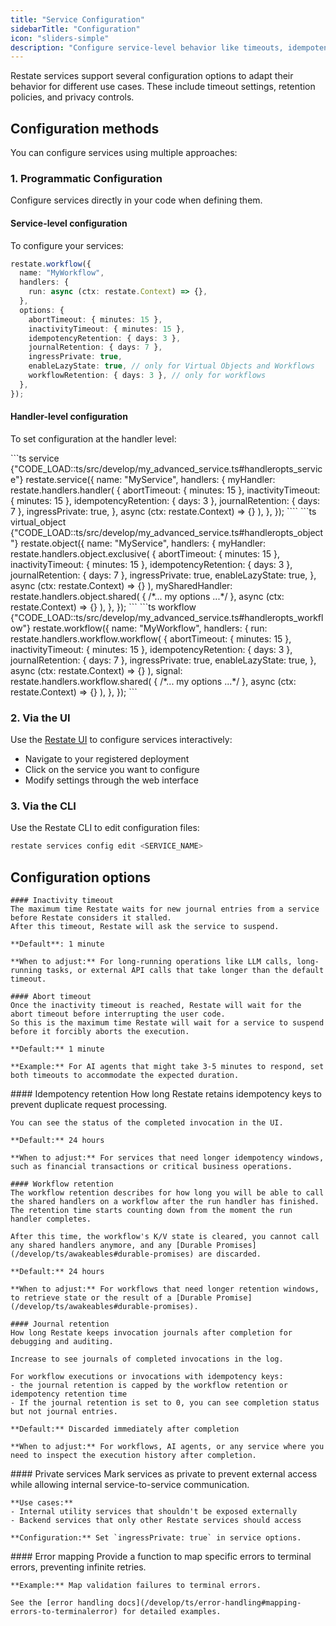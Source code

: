 ```yaml
---
title: "Service Configuration"
sidebarTitle: "Configuration"
icon: "sliders-simple"
description: "Configure service-level behavior like timeouts, idempotency retention, and privacy."
---
```


Restate services support several configuration options to adapt their behavior for different use cases. These include timeout settings, retention policies, and privacy controls.

## Configuration methods

You can configure services using multiple approaches:

### 1. **Programmatic Configuration**
Configure services directly in your code when defining them.

#### Service-level configuration

To configure your services:

```ts {"CODE_LOAD::ts/src/develop/my_advanced_service.ts#options"} 
restate.workflow({
  name: "MyWorkflow",
  handlers: {
    run: async (ctx: restate.Context) => {},
  },
  options: {
    abortTimeout: { minutes: 15 },
    inactivityTimeout: { minutes: 15 },
    idempotencyRetention: { days: 3 },
    journalRetention: { days: 7 },
    ingressPrivate: true,
    enableLazyState: true, // only for Virtual Objects and Workflows
    workflowRetention: { days: 3 }, // only for workflows
  },
});
```

#### Handler-level configuration

To set configuration at the handler level:

<CodeGroup>
```ts service {"CODE_LOAD::ts/src/develop/my_advanced_service.ts#handleropts_service"}
restate.service({
  name: "MyService",
  handlers: {
    myHandler: restate.handlers.handler(
      {
        abortTimeout: { minutes: 15 },
        inactivityTimeout: { minutes: 15 },
        idempotencyRetention: { days: 3 },
        journalRetention: { days: 7 },
        ingressPrivate: true,
      },
      async (ctx: restate.Context) => {}
    ),
  },
});
````
```ts virtual_object {"CODE_LOAD::ts/src/develop/my_advanced_service.ts#handleropts_object"}
restate.object({
  name: "MyService",
  handlers: {
    myHandler: restate.handlers.object.exclusive(
      {
        abortTimeout: { minutes: 15 },
        inactivityTimeout: { minutes: 15 },
        idempotencyRetention: { days: 3 },
        journalRetention: { days: 7 },
        ingressPrivate: true,
        enableLazyState: true,
      },
      async (ctx: restate.Context) => {}
    ),
    mySharedHandler: restate.handlers.object.shared(
      {
        /*... my options ...*/
      },
      async (ctx: restate.Context) => {}
    ),
  },
});
```
```ts workflow {"CODE_LOAD::ts/src/develop/my_advanced_service.ts#handleropts_workflow"}
restate.workflow({
  name: "MyWorkflow",
  handlers: {
    run: restate.handlers.workflow.workflow(
      {
        abortTimeout: { minutes: 15 },
        inactivityTimeout: { minutes: 15 },
        idempotencyRetention: { days: 3 },
        journalRetention: { days: 7 },
        ingressPrivate: true,
        enableLazyState: true,
      },
      async (ctx: restate.Context) => {}
    ),
    signal: restate.handlers.workflow.shared(
      {
        /*... my options ...*/
      },
      async (ctx: restate.Context) => {}
    ),
  },
});
```
</CodeGroup>

### 2. **Via the UI**
Use the [Restate UI](/develop/local_dev#restate-ui) to configure services interactively:
- Navigate to your registered deployment
- Click on the service you want to configure
- Modify settings through the web interface

### 3. **Via the CLI**
Use the Restate CLI to edit configuration files:
```bash
restate services config edit <SERVICE_NAME>
```

## Configuration options

<AccordionGroup>
  <Accordion title="Timeout settings">

    #### Inactivity timeout
    The maximum time Restate waits for new journal entries from a service before Restate considers it stalled.
    After this timeout, Restate will ask the service to suspend.

    **Default**: 1 minute

    **When to adjust:** For long-running operations like LLM calls, long-running tasks, or external API calls that take longer than the default timeout.

    #### Abort timeout
    Once the inactivity timeout is reached, Restate will wait for the abort timeout before interrupting the user code.
    So this is the maximum time Restate will wait for a service to suspend before it forcibly aborts the execution.

    **Default:** 1 minute

    **Example:** For AI agents that might take 3-5 minutes to respond, set both timeouts to accommodate the expected duration.
  </Accordion>

  <Accordion title="Retention policies">
    #### Idempotency retention
    How long Restate retains idempotency keys to prevent duplicate request processing.

    You can see the status of the completed invocation in the UI.

    **Default:** 24 hours

    **When to adjust:** For services that need longer idempotency windows, such as financial transactions or critical business operations.

    #### Workflow retention
    The workflow retention describes for how long you will be able to call the shared handlers on a workflow after the run handler has finished.
    The retention time starts counting down from the moment the run handler completes.

    After this time, the workflow's K/V state is cleared, you cannot call any shared handlers anymore, and any [Durable Promises](/develop/ts/awakeables#durable-promises) are discarded.

    **Default:** 24 hours

    **When to adjust:** For workflows that need longer retention windows, to retrieve state or the result of a [Durable Promise](/develop/ts/awakeables#durable-promises).
    
    #### Journal retention
    How long Restate keeps invocation journals after completion for debugging and auditing.

    Increase to see journals of completed invocations in the log.

    For workflow executions or invocations with idempotency keys:
    - the journal retention is capped by the workflow retention or idempotency retention time
    - If the journal retention is set to 0, you can see completion status but not journal entries.

    **Default:** Discarded immediately after completion
    
    **When to adjust:** For workflows, AI agents, or any service where you need to inspect the execution history after completion.
  </Accordion>

  <Accordion title="Privacy and access control">
    #### Private services
    Mark services as private to prevent external access while allowing internal service-to-service communication.
    
    **Use cases:**
    - Internal utility services that shouldn't be exposed externally
    - Backend services that only other Restate services should access
    
    **Configuration:** Set `ingressPrivate: true` in service options.
  </Accordion>

  <Accordion title="Error handling">
    #### Error mapping
    Provide a function to map specific errors to terminal errors, preventing infinite retries.
    
    **Example:** Map validation failures to terminal errors.
    
    See the [error handling docs](/develop/ts/error-handling#mapping-errors-to-terminalerror) for detailed examples.
  </Accordion>
</AccordionGroup>




